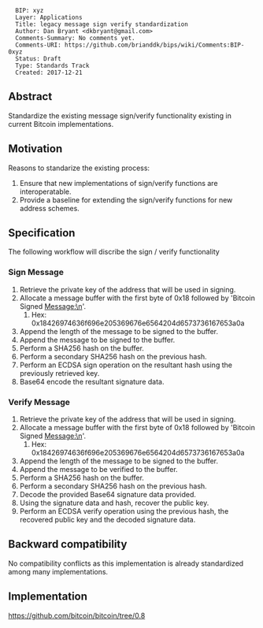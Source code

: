 <pre>
  BIP: xyz
  Layer: Applications
  Title: legacy message sign verify standardization
  Author: Dan Bryant <dkbryant@gmail.com>
  Comments-Summary: No comments yet.
  Comments-URI: https://github.com/brianddk/bips/wiki/Comments:BIP-0xyz
  Status: Draft
  Type: Standards Track
  Created: 2017-12-21
</pre>

==Abstract==

Standardize the existing message sign/verify functionality existing in current Bitcoin implementations.

==Motivation==

Reasons to standarize the existing process:
# Ensure that new implementations of sign/verify functions are interoperatable.
# Provide a baseline for extending the sign/verify functions for new address schemes.

==Specification==

The following workflow will discribe the sign / verify functionality

===Sign Message===

# Retrieve the private key of the address that will be used in signing.
# Allocate a message buffer with the first byte of 0x18 followed by 'Bitcoin Signed Message:\n'.
## Hex: 0x18426974636f696e205369676e6564204d6573736167653a0a
# Append the length of the message to be signed to the buffer.
# Append the message to be signed to the buffer.
# Perform a SHA256 hash on the buffer.
# Perform a secondary SHA256 hash on the previous hash.
# Perform an ECDSA sign operation on the resultant hash using the previously retrieved key.
# Base64 encode the resultant signature data.

===Verify Message===

# Retrieve the private key of the address that will be used in signing.
# Allocate a message buffer with the first byte of 0x18 followed by 'Bitcoin Signed Message:\n'.
## Hex: 0x18426974636f696e205369676e6564204d6573736167653a0a
# Append the length of the message to be signed to the buffer.
# Append the message to be verified to the buffer.
# Perform a SHA256 hash on the buffer.
# Perform a secondary SHA256 hash on the previous hash.
# Decode the provided Base64 signature data provided.
# Using the signature data and hash, recover the public key.
# Perform an ECDSA verify operation using the previous hash, the recovered public key and the decoded signature data.

==Backward compatibility==

No compatibility conflicts as this implementation is already standardized among many implementations.

==Implementation==

https://github.com/bitcoin/bitcoin/tree/0.8
